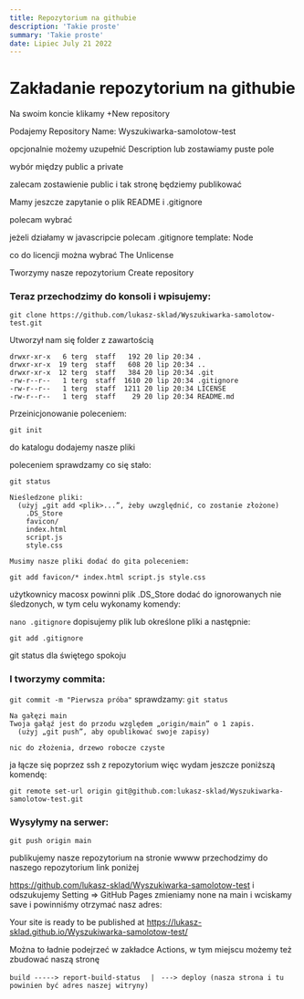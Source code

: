 ```yaml
---
title: Repozytorium na githubie
description: 'Takie proste'
summary: 'Takie proste'
date: Lipiec July 21 2022
---
```


<h1>Zakładanie repozytorium na githubie</h1>

Na swoim koncie klikamy +New repository

Podajemy Repository Name: Wyszukiwarka-samolotow-test

opcjonalnie możemy uzupełnić Description lub zostawiamy puste pole

wybór między public a private 

zalecam zostawienie public i tak stronę będziemy publikować 

Mamy jeszcze zapytanie o plik README i .gitignore

polecam wybrać

jeżeli działamy w javascripcie polecam 
.gitignore template: Node

co do licencji można wybrać The Unlicense

Tworzymy nasze repozytorium Create repository

<h3>Teraz przechodzimy do konsoli i wpisujemy:</h3>

```git clone https://github.com/lukasz-sklad/Wyszukiwarka-samolotow-test.git```

Utworzył nam się folder z zawartością
```
drwxr-xr-x   6 terg  staff   192 20 lip 20:34 .
drwxr-xr-x  19 terg  staff   608 20 lip 20:34 ..
drwxr-xr-x  12 terg  staff   384 20 lip 20:34 .git
-rw-r--r--   1 terg  staff  1610 20 lip 20:34 .gitignore
-rw-r--r--   1 terg  staff  1211 20 lip 20:34 LICENSE
-rw-r--r--   1 terg  staff    29 20 lip 20:34 README.md
```
Przeinicjonowanie poleceniem:

```git init```

do katalogu dodajemy nasze pliki

poleceniem sprawdzamy co się stało:

```git status```
```
Nieśledzone pliki:
  (użyj „git add <plik>...”, żeby uwzględnić, co zostanie złożone)
    .DS_Store
    favicon/
    index.html
    script.js
    style.css

Musimy nasze pliki dodać do gita poleceniem:
```
```git add favicon/* index.html script.js style.css```

użytkownicy macosx powinni plik .DS_Store dodać do ignorowanych nie śledzonych, w tym celu wykonamy komendy:

```nano .gitignore```
dopisujemy plik lub określone pliki a następnie:

```git add .gitignore```

git status dla świętego spokoju
<h3>I tworzymy commita:</h3>

```git commit -m "Pierwsza próba"```
sprawdzamy:
```git status```
```
Na gałęzi main
Twoja gałąź jest do przodu względem „origin/main” o 1 zapis.
  (użyj „git push”, aby opublikować swoje zapisy)

nic do złożenia, drzewo robocze czyste
```

ja łącze się poprzez ssh z repozytorium więc wydam jeszcze poniższą komendę:

```git remote set-url origin git@github.com:lukasz-sklad/Wyszukiwarka-samolotow-test.git```

<h3>Wysyłymy na serwer:</h3>

```git push origin main```

publikujemy nasze repozytorium na stronie wwww
przechodzimy do naszego repozytorium link poniżej

https://github.com/lukasz-sklad/Wyszukiwarka-samolotow-test
i odszukujemy Setting => GitHub Pages
zmieniamy none na main i wciskamy save
 i powinniśmy otrzymać nasz adres:

Your site is ready to be published at 
https://lukasz-sklad.github.io/Wyszukiwarka-samolotow-test/

Można to ładnie podejrzeć w zakładce Actions, w tym miejscu możemy też zbudować naszą stronę

```build -----> report-build-status```
      ```  |```
       ``` ---> deploy (nasza strona i tu powinien być adres naszej witryny)```